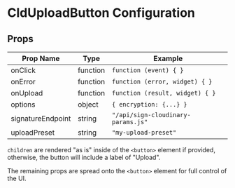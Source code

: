 

<Head>
  <title>CldUploadButton Configuration - Next Cloudinary</title>
  <meta name="og:title" content="CldUploadButton Configuration - Next Cloudinary" />
  <meta name="og:url" content={`https://next.cloudinary.dev/clduploadbutton/configuration`} />
</Head>

<OgImage
  title="CldUploadButton Configuration"
  twitterTitle="CldUploadButton Configuration"
/>

# CldUploadButton Configuration

## Props

| Prop Name          | Type               | Example                                |
|--------------------|--------------------|----------------------------------------|
| onClick            | function           | `function (event) { }`                 |
| onError            | function           | `function (error, widget) { }`         |
| onUpload           | function           | `function (result, widget) { }`        |
| options            | object             | `{ encryption: {...} }`                |
| signatureEndpoint  | string             | `"/api/sign-cloudinary-params.js"`     |
| uploadPreset       | string             | `"my-upload-preset"`                   |

`children` are rendered "as is" inside of the `<button>` element if provided, otherwise, the button will include a label of "Upload".

The remaining props are spread onto the `<button>` element for full control of the UI.